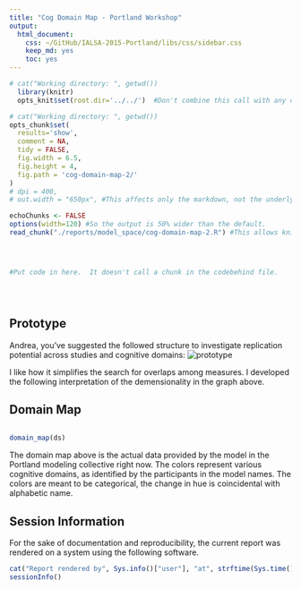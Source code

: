 ```yaml
---
title: "Cog Domain Map - Portland Workshop"
output:
  html_document:
    css: ~/GitHub/IALSA-2015-Portland/libs/css/sidebar.css
    keep_md: yes
    toc: yes
---
```




<!--  Set the working directory to the repository's base directory; this assumes the report is nested inside of two directories.-->
```r
# cat("Working directory: ", getwd())
  library(knitr)
  opts_knit$set(root.dir='../../')  #Don't combine this call with any other chunk -especially one that uses file paths.
```

<!-- Set the report-wide options, and point to the external code file. -->
```r
# cat("Working directory: ", getwd())
opts_chunk$set(
  results='show', 
  comment = NA, 
  tidy = FALSE,
  fig.width = 6.5, 
  fig.height = 4, 
  fig.path = 'cog-domain-map-2/'
)
# dpi = 400,
# out.width = "650px", #This affects only the markdown, not the underlying png file.  The height will be scaled appropriately.

echoChunks <- FALSE
options(width=120) #So the output is 50% wider than the default.
read_chunk("./reports/model_space/cog-domain-map-2.R") #This allows knitr to call chunks tagged in the underlying *.R file.
```

<!-- Load the sources.  Suppress the output when loading sources. --> 
```r
```

<!-- Load 'sourced' R files.  Suppress the output when loading packages. --> 
```r
```

<!-- Load any Global functions and variables declared in the R file.  Suppress the output. --> 
```r
```

<!-- Declare any global functions specific to a Rmd output.  Suppress the output. --> 
```r
#Put code in here.  It doesn't call a chunk in the codebehind file.
```

<!-- Load the datasets.   -->
```r
```

<!-- Tweak the datasets.   -->
```r
```


```r
```
## Prototype

Andrea, you've suggested the followed  structure to investigate replication potential across studies and cognitive domains:
![prototype](./images/Piccinin_Cognitive_Domains.PNG)  

I like how it simplifies the search for overlaps among measures. I developed the following interpretation of the demensionality in the graph above. 

## Domain Map

```r
```

```r
domain_map(ds)
```

The domain map above is the actual data provided by the model in the Portland modeling collective right now. The colors  represent various cognitive domains, as identified by the participants in the model names. The colors are meant to be categorical, the change in hue is coincidental with alphabetic name.




## Session Information
For the sake of documentation and reproducibility, the current report was rendered on a system using the following software.

```r
cat("Report rendered by", Sys.info()["user"], "at", strftime(Sys.time(), "%Y-%m-%d, %H:%M %z"))
sessionInfo()
```
